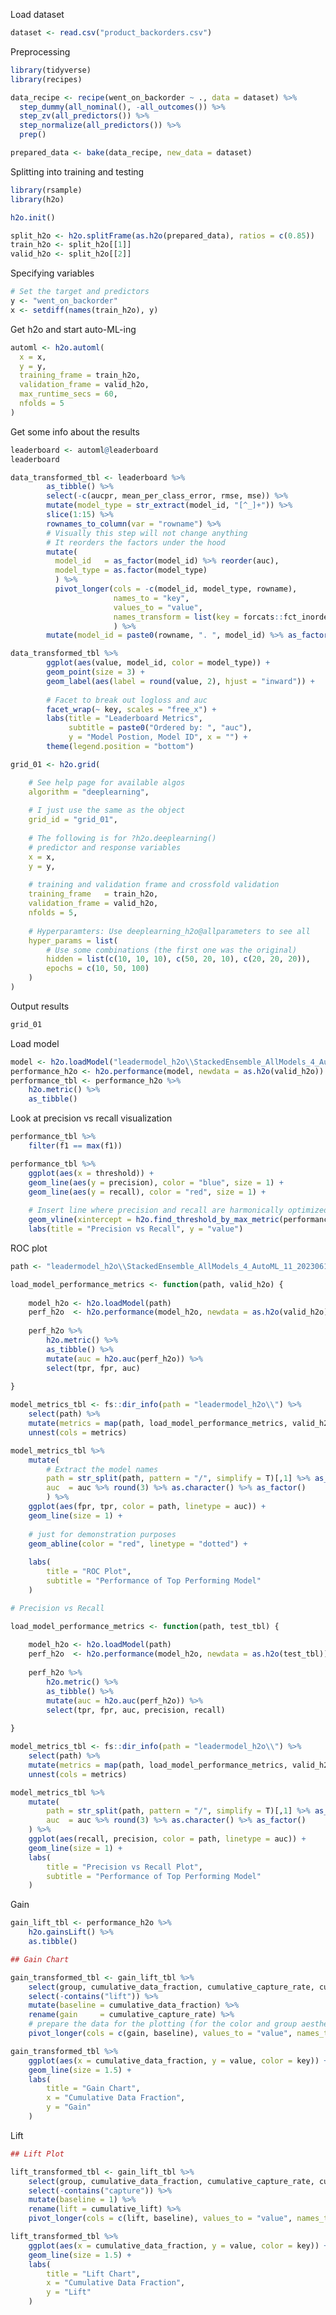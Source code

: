 Load dataset
```{r}
dataset <- read.csv("product_backorders.csv")
```

Preprocessing
```{r}
library(tidyverse)
library(recipes)

data_recipe <- recipe(went_on_backorder ~ ., data = dataset) %>%
  step_dummy(all_nominal(), -all_outcomes()) %>%
  step_zv(all_predictors()) %>%
  step_normalize(all_predictors()) %>%
  prep()

prepared_data <- bake(data_recipe, new_data = dataset)
```

Splitting into training and testing
```{r}
library(rsample)
library(h2o)

h2o.init()

split_h2o <- h2o.splitFrame(as.h2o(prepared_data), ratios = c(0.85))
train_h2o <- split_h2o[[1]]
valid_h2o <- split_h2o[[2]]
```

Specifying variables
```{r}
# Set the target and predictors
y <- "went_on_backorder"
x <- setdiff(names(train_h2o), y)
```

Get h2o and start auto-ML-ing
```{r}
automl <- h2o.automl(
  x = x,
  y = y,
  training_frame = train_h2o,
  validation_frame = valid_h2o,
  max_runtime_secs = 60,
  nfolds = 5
)
```

Get some info about the results
```{r}
leaderboard <- automl@leaderboard
leaderboard
```

```{r}
data_transformed_tbl <- leaderboard %>%
        as_tibble() %>%
        select(-c(aucpr, mean_per_class_error, rmse, mse)) %>% 
        mutate(model_type = str_extract(model_id, "[^_]+")) %>%
        slice(1:15) %>% 
        rownames_to_column(var = "rowname") %>%
        # Visually this step will not change anything
        # It reorders the factors under the hood
        mutate(
          model_id   = as_factor(model_id) %>% reorder(auc),
          model_type = as.factor(model_type)
          ) %>% 
          pivot_longer(cols = -c(model_id, model_type, rowname), 
                       names_to = "key", 
                       values_to = "value", 
                       names_transform = list(key = forcats::fct_inorder)
                       ) %>% 
        mutate(model_id = paste0(rowname, ". ", model_id) %>% as_factor() %>% fct_rev())

data_transformed_tbl %>%
        ggplot(aes(value, model_id, color = model_type)) +
        geom_point(size = 3) +
        geom_label(aes(label = round(value, 2), hjust = "inward")) +
        
        # Facet to break out logloss and auc
        facet_wrap(~ key, scales = "free_x") +
        labs(title = "Leaderboard Metrics",
             subtitle = paste0("Ordered by: ", "auc"),
             y = "Model Postion, Model ID", x = "") + 
        theme(legend.position = "bottom")
```

```{r}
grid_01 <- h2o.grid(

    # See help page for available algos
    algorithm = "deeplearning",
    
    # I just use the same as the object
    grid_id = "grid_01",
    
    # The following is for ?h2o.deeplearning()
    # predictor and response variables
    x = x,
    y = y,
    
    # training and validation frame and crossfold validation
    training_frame   = train_h2o,
    validation_frame = valid_h2o,
    nfolds = 5,
    
    # Hyperparamters: Use deeplearning_h2o@allparameters to see all
    hyper_params = list(
        # Use some combinations (the first one was the original)
        hidden = list(c(10, 10, 10), c(50, 20, 10), c(20, 20, 20)),
        epochs = c(10, 50, 100)
    )
)
```
Output results
```{r}
grid_01
```

Load model
```{r}
model <- h2o.loadModel("leadermodel_h2o\\StackedEnsemble_AllModels_4_AutoML_11_20230615_00001")
performance_h2o <- h2o.performance(model, newdata = as.h2o(valid_h2o))
performance_tbl <- performance_h2o %>%
    h2o.metric() %>%
    as_tibble() 
```

Look at precision vs recall visualization
```{r}
performance_tbl %>%
    filter(f1 == max(f1))

performance_tbl %>%
    ggplot(aes(x = threshold)) +
    geom_line(aes(y = precision), color = "blue", size = 1) +
    geom_line(aes(y = recall), color = "red", size = 1) +
    
    # Insert line where precision and recall are harmonically optimized
    geom_vline(xintercept = h2o.find_threshold_by_max_metric(performance_h2o, "f1")) +
    labs(title = "Precision vs Recall", y = "value")
```

ROC plot
```{r}
path <- "leadermodel_h2o\\StackedEnsemble_AllModels_4_AutoML_11_20230615_00001"

load_model_performance_metrics <- function(path, valid_h2o) {
    
    model_h2o <- h2o.loadModel(path)
    perf_h2o  <- h2o.performance(model_h2o, newdata = as.h2o(valid_h2o)) 
    
    perf_h2o %>%
        h2o.metric() %>%
        as_tibble() %>%
        mutate(auc = h2o.auc(perf_h2o)) %>%
        select(tpr, fpr, auc)
    
}

model_metrics_tbl <- fs::dir_info(path = "leadermodel_h2o\\") %>%
    select(path) %>%
    mutate(metrics = map(path, load_model_performance_metrics, valid_h2o)) %>%
    unnest(cols = metrics)

model_metrics_tbl %>%
    mutate(
        # Extract the model names
        path = str_split(path, pattern = "/", simplify = T)[,1] %>% as_factor(),
        auc  = auc %>% round(3) %>% as.character() %>% as_factor()
        ) %>%
    ggplot(aes(fpr, tpr, color = path, linetype = auc)) +
    geom_line(size = 1) +
    
    # just for demonstration purposes
    geom_abline(color = "red", linetype = "dotted") +
    
    labs(
        title = "ROC Plot",
        subtitle = "Performance of Top Performing Model"
    )
```

```{r}
# Precision vs Recall

load_model_performance_metrics <- function(path, test_tbl) {
    
    model_h2o <- h2o.loadModel(path)
    perf_h2o  <- h2o.performance(model_h2o, newdata = as.h2o(test_tbl)) 
    
    perf_h2o %>%
        h2o.metric() %>%
        as_tibble() %>%
        mutate(auc = h2o.auc(perf_h2o)) %>%
        select(tpr, fpr, auc, precision, recall)
    
}

model_metrics_tbl <- fs::dir_info(path = "leadermodel_h2o\\") %>%
    select(path) %>%
    mutate(metrics = map(path, load_model_performance_metrics, valid_h2o)) %>%
    unnest(cols = metrics)

model_metrics_tbl %>%
    mutate(
        path = str_split(path, pattern = "/", simplify = T)[,1] %>% as_factor(),
        auc  = auc %>% round(3) %>% as.character() %>% as_factor()
    ) %>%
    ggplot(aes(recall, precision, color = path, linetype = auc)) +
    geom_line(size = 1) +
    labs(
        title = "Precision vs Recall Plot",
        subtitle = "Performance of Top Performing Model"
    )
```

Gain
```{r}
gain_lift_tbl <- performance_h2o %>%
    h2o.gainsLift() %>%
    as.tibble()

## Gain Chart

gain_transformed_tbl <- gain_lift_tbl %>% 
    select(group, cumulative_data_fraction, cumulative_capture_rate, cumulative_lift) %>%
    select(-contains("lift")) %>%
    mutate(baseline = cumulative_data_fraction) %>%
    rename(gain     = cumulative_capture_rate) %>%
    # prepare the data for the plotting (for the color and group aesthetics)
    pivot_longer(cols = c(gain, baseline), values_to = "value", names_to = "key")

gain_transformed_tbl %>%
    ggplot(aes(x = cumulative_data_fraction, y = value, color = key)) +
    geom_line(size = 1.5) +
    labs(
        title = "Gain Chart",
        x = "Cumulative Data Fraction",
        y = "Gain"
    )
```

Lift
```{r}
## Lift Plot

lift_transformed_tbl <- gain_lift_tbl %>% 
    select(group, cumulative_data_fraction, cumulative_capture_rate, cumulative_lift) %>%
    select(-contains("capture")) %>%
    mutate(baseline = 1) %>%
    rename(lift = cumulative_lift) %>%
    pivot_longer(cols = c(lift, baseline), values_to = "value", names_to = "key")

lift_transformed_tbl %>%
    ggplot(aes(x = cumulative_data_fraction, y = value, color = key)) +
    geom_line(size = 1.5) +
    labs(
        title = "Lift Chart",
        x = "Cumulative Data Fraction",
        y = "Lift"
    )
```